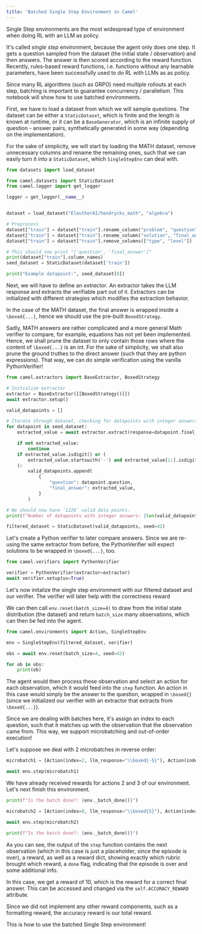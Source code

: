 ```yaml
---
title: 'Batched Single Step Environment in Camel'
---
```

Single Step environments are the most widespread type of environment when doing RL with an LLM as policy.

It's called *single step* environment, because the agent only does one step. It gets a question sampled from the dataset (the initial state / observation) and then answers. The answer is then scored according to the reward function. Recently, rules-based reward functions, i.e. functions without any learnable parameters, have been successfully used to do RL with LLMs as as policy.

Since many RL algorithms (such as GRPO) need multiple rollouts at each step, batching is important to guarantee concurrency / parallelism. This notebook will show how to use batched environments.

First, we have to load a dataset from which we will sample questions. The dataset can be either a `StaticDataset`, which is finite and the length is known at runtime, or it can be a `BaseGenerator`, which is an infinite supply of question - answer pairs, synthetically generated in some way (depending on the implementation).

For the sake of simplicity, we will start by loading the MATH dataset, remove unnecessary columns and rename the remaining ones, such that we can easily turn it into a `StaticDataset`, which `SingleStepEnv` can deal with. 

```python
from datasets import load_dataset

from camel.datasets import StaticDataset
from camel.logger import get_logger

logger = get_logger(__name__)


dataset = load_dataset("EleutherAI/hendrycks_math", "algebra")

# Preprocess
dataset["train"] = dataset["train"].rename_column("problem", "question")
dataset["train"] = dataset["train"].rename_column("solution", "final_answer")
dataset["train"] = dataset["train"].remove_columns(["type", "level"])

# This should now print "['question', 'final_answer']"
print(dataset["train"].column_names)
seed_dataset = StaticDataset(dataset['train'])

print("Example datapoint:", seed_dataset[0])
```

Next, we will have to define an *extractor*. An extractor takes the LLM response and extracts the verifiable part out of it. Extractors can be initialized with different strategies which modifies the extraction behavior.

In the case of the MATH dataset, the final answer is wrapped inside a `\boxed{...}`, hence we should use the pre-built `BoxedStrategy`.

Sadly, MATH answers are rather complicated and a more general Math verifier to compare, for example, equations has not yet been implemented. Hence, we shall prune the dataset to only contain those rows where the content of `\boxed{...}` is an int. For the sake of simplicity, we shall also prune the ground truthes to the direct answer (such that they are python expressions). That way, we can do simple verification using the vanilla PythonVerifier!

```python
from camel.extractors import BaseExtractor, BoxedStrategy

# Initialize extractor
extractor = BaseExtractor([[BoxedStrategy()]])
await extractor.setup()

valid_datapoints = []

# Iterate through dataset, checking for datapoints with integer answers
for datapoint in seed_dataset:
    extracted_value = await extractor.extract(response=datapoint.final_answer)

    if not extracted_value:
        continue
    if extracted_value.isdigit() or (
        extracted_value.startswith('-') and extracted_value[1:].isdigit()
    ):
        valid_datapoints.append(
            {
                "question": datapoint.question,
                "final_answer": extracted_value,
            }
        )

# We should now have `1228` valid data points.
print(f"Number of datapoints with integer answers: {len(valid_datapoints)}")

filtered_dataset = StaticDataset(valid_datapoints, seed=42)
```

Let's create a Python verifier to later compare answers. Since we are re-using the same extractor from before, the PythonVerifier will expect solutions to be wrapped in `\boxed{...}`, too.

```python
from camel.verifiers import PythonVerifier

verifier = PythonVerifier(extractor=extractor)
await verifier.setup(uv=True)
```

Let's now initalize the single step environment with our filtered dataset and our verifier. The verifier will later help with the correctness reward 

We can then call `env.reset(batch_size=4)` to draw from the initial state distribution (the dataset) and return `batch_size` many observations, which can then be fed into the agent.

```python
from camel.environments import Action, SingleStepEnv

env = SingleStepEnv(filtered_dataset, verifier)

obs = await env.reset(batch_size=4, seed=42)

for ob in obs:
    print(ob)
```

The agent would then process these observation and select an action for each observation, which it would feed into the `step` function. An action in this case would simply be the answer to the question, wrapped in `\boxed{}` (since we initialized our verifier with an extractor that extracts from `\boxed{...}`).

Since we are dealing with batches here, it's assign an index to each question, such that it matches up with the observation that the observation came from. This way, we support microbatching and out-of-order execution!

Let's suppose we deal with $2$ microbatches in reverse order:

```python
microbatch1 = [Action(index=2, llm_response="\\boxed{-5}"), Action(index=3, llm_response="\\boxed{128}")]

await env.step(microbatch1)
```

We have already received rewards for actions 2 and 3 of our environment. Let's next finish this environment. 

```python
print(f"Is the batch done?: {env._batch_done()}")
```

```python
microbatch2 = [Action(index=0, llm_response="\\boxed{5}"), Action(index=1, llm_response="\\boxed{-4}")]

await env.step(microbatch2)
```

```python
print(f"Is the batch done?: {env._batch_done()}")
```

As you can see, the output of the `step` function contains the next observation (which in this case is just a placeholder, since the episode is over), a reward, as well as a reward dict, showing exactly which rubric brought which reward, a `done` flag, indicating that the episode is over and some additional info.

In this case, we get a reward of $10$, which is the reward for a correct final answer. This can be accessed and changed via the `self.ACCURACY_REWARD` attribute.

Since we did not implement any other reward components, such as a formatting reward, the accuracy reward is our total reward.

This is how to use the batched Single Step environment!
